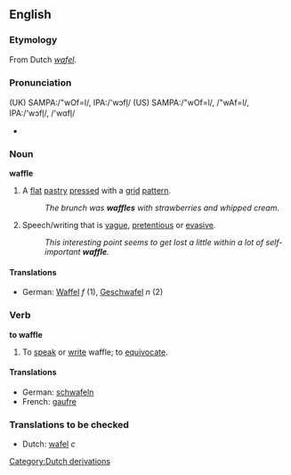 ==English==
===Etymology===
From Dutch ''[[wafel]]''.
===Pronunciation===
(UK) SAMPA:/"wOf=l/, IPA:/'w&#596;fl&#809;/
(US) SAMPA:/"wOf=l/, /"wAf=l/, IPA:/'w&#596;fl&#809;/, /'w&#593;fl&#809;/
*{{audio|en-us-waffle.ogg|Audio (US)}}

===Noun===
'''waffle'''
{{wikipedia}}
#A [[flat]] [[pastry]] [[press]]ed with a [[grid]] [[pattern]].
#:''The brunch was '''waffles''' with strawberries and whipped cream.''
#Speech/writing that is [[vague]], [[pretentious]] or [[evasive]].
#:''This interesting point seems to get lost a little within a lot of self-important '''waffle'''.''
====Translations====
*German: [[Waffel]] ''f'' (1), [[Geschwafel]] ''n'' (2)

===Verb===
'''to waffle'''
#To [[speak]] or [[write]] waffle; to [[equivocate]].
====Translations====
*German: [[schwafeln]]
*French: [[gaufre]]

===Translations to be checked===
*Dutch: [[wafel]] ''c''

[[Category:Dutch derivations]]